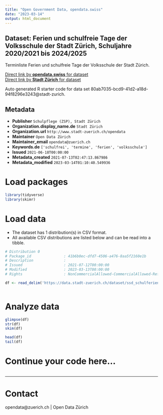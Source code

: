```yaml
---
title: "Open Government Data, opendata.swiss"
date: "2023-03-14"
output: html_document
---
```


## Dataset: Ferien und schulfreie Tage der Volksschule der Stadt Zürich, Schuljahre 2020/2021 bis 2024/2025

Terminliste Ferien und schulfreie Tage der Volksschule der Stadt Zürich.

[Direct link by **opendata.swiss** for dataset](https://opendata.swiss/de/dataset/ferien-und-schulfreie-tage-der-volksschule-der-stadt-zurich-schuljahre-2020-2021-bis-2024-2025)<br>
[Direct link by **Stadt Zürich** for dataset](https://data.stadt-zuerich.ch/dataset/ssd_schulferien)

Auto generated R starter code for data set 80ab7035-bcd9-41d2-a18d-94f8296e3243@stadt-zurich.

## Metadata

- **Publisher** `Schulpflege (ZSP), Stadt Zürich`
- **Organization.display_name.de** `Stadt Zürich`
- **Organization.url** `http://www.stadt-zuerich.ch/opendata`
- **Maintainer** `Open Data Zürich`
- **Maintainer_email** `opendata@zuerich.ch`
- **Keywords.de** `['schulfrei', 'termine', 'ferien', 'volksschule']`
- **Issued** `2021-06-18T00:00:00`
- **Metadata_created** `2021-07-13T02:47:13.867986`
- **Metadata_modified** `2023-03-14T01:10:40.549936`


# Load packages

```r

library(tidyverse)
library(skimr)

```

# Load data

-   The dataset has 1 distribution(s) in CSV format.
-   All available CSV distributions are listed below and can be read into a tibble.

```r

# Distribution 0
# Package_id               : 41b6b0ec-dfd7-4506-a476-8aa5f2160e1b
# Description              : 
# Issued                   : 2021-07-12T00:00:00
# Modified                 : 2023-03-13T00:00:00
# Rights                   : NonCommercialAllowed-CommercialAllowed-ReferenceNotRequired

df <- read_delim('https://data.stadt-zuerich.ch/dataset/ssd_schulferien/download/schulferien.csv')



```

# Analyze data

```r

glimpse(df)
str(df)
skim(df)

head(df)
tail(df)

```

# Continue your code here...

```r

```

------------------------------------------------------------------------

# Contact

opendata@zuerich.ch | Open Data Zürich
